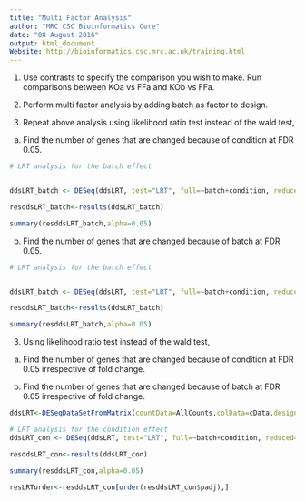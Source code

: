 ```yaml
---
title: "Multi Factor Analysis"
author: "MRC CSC Bioinformatics Core"
date: "08 August 2016"
output: html_document
Website: http://bioinformatics.csc.mrc.ac.uk/training.html
---
```


1. Use contrasts to specify the comparison you wish to make. Run comparisons between KOa vs FFa and KOb vs FFa. 

2. Perform multi factor analysis by adding batch as factor to design.

3. Repeat above analysis using likelihood ratio test instead of the wald test,

a) Find the number of genes that are changed because of condition at FDR 0.05.


```r

# LRT analysis for the batch effect


ddsLRT_batch <- DESeq(ddsLRT, test="LRT", full=~batch+condition, reduced=~condition)

resddsLRT_batch<-results(ddsLRT_batch)

summary(resddsLRT_batch,alpha=0.05)

```

b) Find the number of genes that are changed because of batch at FDR 0.05.

```r

# LRT analysis for the batch effect


ddsLRT_batch <- DESeq(ddsLRT, test="LRT", full=~batch+condition, reduced=~condition)

resddsLRT_batch<-results(ddsLRT_batch)

summary(resddsLRT_batch,alpha=0.05)

```



3.  Using likelihood ratio test instead of the wald test,

a) Find the number of genes that are changed because of condition at FDR 0.05 irrespective of fold change.

b) Find the number of genes that are changed because of batch at FDR 0.05 irrespective of fold change.

```r

ddsLRT<-DESeqDataSetFromMatrix(countData=AllCounts,colData=cData,design=~batch+condition)

# LRT analysis for the condition effect
ddsLRT_con <- DESeq(ddsLRT, test="LRT", full=~batch+condition, reduced=~batch) 

resddsLRT_con<-results(ddsLRT_con)

summary(resddsLRT_con,alpha=0.05)

resLRTorder<-resddsLRT_con[order(resddsLRT_con$padj),]

```





